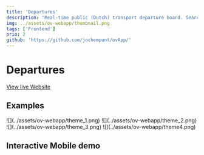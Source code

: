 ```yaml
---
title: 'Departures'
description: 'Real-time public (Dutch) transport departure board. Search stops, view live departures from OV-API, with mobile-first design and multiple custom themes.'
img: ../assets/ov-webapp/thumbnail.png
tags: ['Frontend']
prio: 2
github: 'https://github.com/jochempunt/ovApp/'
---
```




  
# Departures
[View live Website](https://ov-app-ten.vercel.app/)


## Examples
<ImageGrid>
![](../assets/ov-webapp/theme_1.png)
![](../assets/ov-webapp/theme_2.png)
![](../assets/ov-webapp/theme_3.png)
![](../assets/ov-webapp/theme4.png)
</ImageGrid>

## Interactive Mobile demo
<PhoneImageFrame src={PhoneImg} loading="eager" url="https://ov-app-ten.vercel.app/" alt="responsive (mobile) view of 'departures'" width="400px"/>



<GithubLink project="Departures" href="https://github.com/jochempunt/ovApp/" />  
